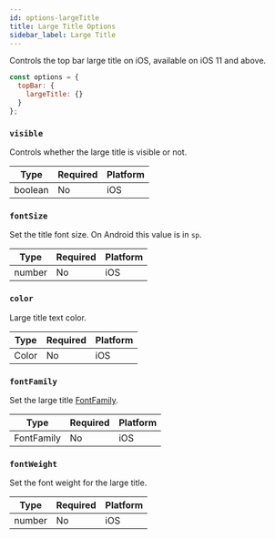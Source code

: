 ```yaml
---
id: options-largeTitle
title: Large Title Options
sidebar_label: Large Title
---
```


Controls the top bar large title on iOS, available on iOS 11 and above.

```js
const options = {
  topBar: {
    largeTitle: {}
  }
};
```

### `visible`

Controls whether the large title is visible or not.

| Type    | Required | Platform |
| ------- | -------- | -------- |
| boolean | No       | iOS      |

### `fontSize`

Set the title font size. On Android this value is in `sp`.

| Type   | Required | Platform |
| ------ | -------- | -------- |
| number | No       | iOS      |

### `color`

Large title text color.

| Type  | Required | Platform |
| ----- | -------- | -------- |
| Color | No       | iOS      |

### `fontFamily`

Set the large title [FontFamily](fonts.mdx).

| Type       | Required | Platform |
| ---------- | -------- | -------- |
| FontFamily | No       | iOS      |

### `fontWeight`

Set the font weight for the large title.

| Type   | Required | Platform |
| ------ | -------- | -------- |
| number | No       | iOS      |
